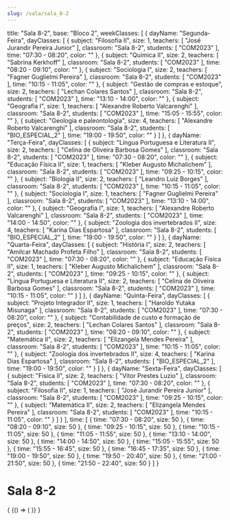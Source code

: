 ```yaml
---
slug: /sala/sala_8-2
---
```

  title: "Sala 8-2",
  base: "Bloco 2",
  weekClasses: [
    {
      dayName: "Segunda-Feira",
      dayClasses: [
        {
          subject: "Filosofia II",
          size: 1,
          teachers: [
            "José Jurandir Pereira Junior"
          ],
          classroom: "Sala 8-2",
          students: [
            "COM2023"
          ],
          time: "07:30 - 08:20",
          color: ""
        },
        {
          subject: "Química II",
          size: 2,
          teachers: [
            "Sabrina Kerkhoff"
          ],
          classroom: "Sala 8-2",
          students: [
            "COM2023"
          ],
          time: "08:20 - 09:10",
          color: ""
        },
        {
          subject: "Sociologia I",
          size: 2,
          teachers: [
            "Fagner Guglielmi Pereira"
          ],
          classroom: "Sala 8-2",
          students: [
            "COM2023"
          ],
          time: "10:15 - 11:05",
          color: ""
        },
        {
          subject: "Gestão de compras e estoque",
          size: 2,
          teachers: [
            "Lechan Colares Santos"
          ],
          classroom: "Sala 8-2",
          students: [
            "COM2023"
          ],
          time: "13:10 - 14:00",
          color: ""
        },
        {
          subject: "Geografia I",
          size: 1,
          teachers: [
            "Alexandre Roberto Valcarenghi"
          ],
          classroom: "Sala 8-2",
          students: [
            "COM2023"
          ],
          time: "15:05 - 15:55",
          color: ""
        },
        {
          subject: "Geologia e paleontologia",
          size: 4,
          teachers: [
            "Alexandre Roberto Valcarenghi"
          ],
          classroom: "Sala 8-2",
          students: [
            "BIO_ESPECIAL_2"
          ],
          time: "19:00 - 19:50",
          color: ""
        }
      ]
    },
    {
      dayName: "Terça-Feira",
      dayClasses: [
        {
          subject: "Língua Portuguesa e Literatura II",
          size: 2,
          teachers: [
            "Celina de Oliveira Barbosa Gomes"
          ],
          classroom: "Sala 8-2",
          students: [
            "COM2023"
          ],
          time: "07:30 - 08:20",
          color: ""
        },
        {
          subject: "Educação Física II",
          size: 1,
          teachers: [
            "Kleber Augusto Michalichem"
          ],
          classroom: "Sala 8-2",
          students: [
            "COM2023"
          ],
          time: "09:25 - 10:15",
          color: ""
        },
        {
          subject: "Biologia II",
          size: 2,
          teachers: [
            "Leandro Luiz Borges"
          ],
          classroom: "Sala 8-2",
          students: [
            "COM2023"
          ],
          time: "10:15 - 11:05",
          color: ""
        },
        {
          subject: "Sociologia I",
          size: 1,
          teachers: [
            "Fagner Guglielmi Pereira"
          ],
          classroom: "Sala 8-2",
          students: [
            "COM2023"
          ],
          time: "13:10 - 14:00",
          color: ""
        },
        {
          subject: "Geografia I",
          size: 1,
          teachers: [
            "Alexandre Roberto Valcarenghi"
          ],
          classroom: "Sala 8-2",
          students: [
            "COM2023"
          ],
          time: "14:00 - 14:50",
          color: ""
        },
        {
          subject: "Zoologia dos invertebrados II",
          size: 4,
          teachers: [
            "Karina Dias Espartosa"
          ],
          classroom: "Sala 8-2",
          students: [
            "BIO_ESPECIAL_2"
          ],
          time: "19:00 - 19:50",
          color: ""
        }
      ]
    },
    {
      dayName: "Quarta-Feira",
      dayClasses: [
        {
          subject: "História I",
          size: 2,
          teachers: [
            "Amilcar Machado Profeta Filho"
          ],
          classroom: "Sala 8-2",
          students: [
            "COM2023"
          ],
          time: "07:30 - 08:20",
          color: ""
        },
        {
          subject: "Educação Física II",
          size: 1,
          teachers: [
            "Kleber Augusto Michalichem"
          ],
          classroom: "Sala 8-2",
          students: [
            "COM2023"
          ],
          time: "09:25 - 10:15",
          color: ""
        },
        {
          subject: "Língua Portuguesa e Literatura II",
          size: 2,
          teachers: [
            "Celina de Oliveira Barbosa Gomes"
          ],
          classroom: "Sala 8-2",
          students: [
            "COM2023"
          ],
          time: "10:15 - 11:05",
          color: ""
        }
      ]
    },
    {
      dayName: "Quinta-Feira",
      dayClasses: [
        {
          subject: "Projeto Integrador II",
          size: 1,
          teachers: [
            "Haroldo Yutaka Misunaga"
          ],
          classroom: "Sala 8-2",
          students: [
            "COM2023"
          ],
          time: "07:30 - 08:20",
          color: ""
        },
        {
          subject: "Contabilidade de custo e formação de preços",
          size: 2,
          teachers: [
            "Lechan Colares Santos"
          ],
          classroom: "Sala 8-2",
          students: [
            "COM2023"
          ],
          time: "08:20 - 09:10",
          color: ""
        },
        {
          subject: "Matemática II",
          size: 2,
          teachers: [
            "Elizangela Mendes Pereira"
          ],
          classroom: "Sala 8-2",
          students: [
            "COM2023"
          ],
          time: "10:15 - 11:05",
          color: ""
        },
        {
          subject: "Zoologia dos invertebrados II",
          size: 4,
          teachers: [
            "Karina Dias Espartosa"
          ],
          classroom: "Sala 8-2",
          students: [
            "BIO_ESPECIAL_2"
          ],
          time: "19:00 - 19:50",
          color: ""
        }
      ]
    },
    {
      dayName: "Sexta-Feira",
      dayClasses: [
        {
          subject: "Física II",
          size: 2,
          teachers: [
            "Vitor Prestes Luzio"
          ],
          classroom: "Sala 8-2",
          students: [
            "COM2023"
          ],
          time: "07:30 - 08:20",
          color: ""
        },
        {
          subject: "Filosofia II",
          size: 1,
          teachers: [
            "José Jurandir Pereira Junior"
          ],
          classroom: "Sala 8-2",
          students: [
            "COM2023"
          ],
          time: "09:25 - 10:15",
          color: ""
        },
        {
          subject: "Matemática II",
          size: 2,
          teachers: [
            "Elizangela Mendes Pereira"
          ],
          classroom: "Sala 8-2",
          students: [
            "COM2023"
          ],
          time: "10:15 - 11:05",
          color: ""
        }
      ]
    }
  ],
  time: [
    {
      time: "07:30 - 08:20",
      size: 50
    },
    {
      time: "08:20 - 09:10",
      size: 50
    },
    {
      time: "09:25 - 10:15",
      size: 50
    },
    {
      time: "10:15 - 11:05",
      size: 50
    },
    {
      time: "11:05 - 11:55",
      size: 50
    },
    {
      time: "13:10 - 14:00",
      size: 50
    },
    {
      time: "14:00 - 14:50",
      size: 50
    },
    {
      time: "15:05 - 15:55",
      size: 50
    },
    {
      time: "15:55 - 16:45",
      size: 50
    },
    {
      time: "16:45 - 17:35",
      size: 50
    },
    {
      time: "19:00 - 19:50",
      size: 50
    },
    {
      time: "19:50 - 20:40",
      size: 50
    },
    {
      time: "21:00 - 21:50",
      size: 50
    },
    {
      time: "21:50 - 22:40",
      size: 50
    }
  ]
}

# Sala 8-2

<div>
  {
    <BrowserOnly>
      {() => (
        <Grid
          title={data.title}
          weekClasses={data.weekClasses}
          time={data.time}
        />
      )}
    </BrowserOnly>
  }
</div>
